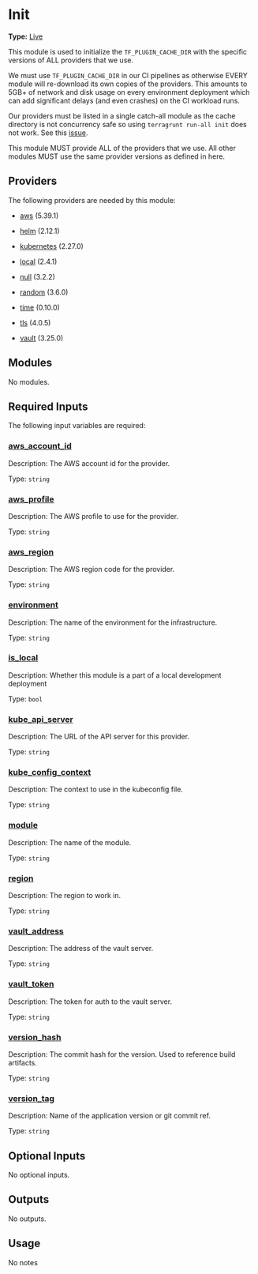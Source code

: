 # Init

**Type:** [Live](./overview)

This module is used to initialize
the `TF_PLUGIN_CACHE_DIR` with the specific
versions of ALL providers that we use.

We must use `TF_PLUGIN_CACHE_DIR` in our CI pipelines
as otherwise EVERY module will re-download its own
copies of the providers. This amounts to 5GB+ of network
and disk usage on every environment deployment which
can add significant delays (and even crashes) on the
CI workload runs.

Our providers must be listed in a single
catch-all module as the
cache directory is not concurrency safe so
using `terragrunt run-all init` does not
work. See this [issue](https://github.com/gruntwork-io/terragrunt/issues/1212).

This module MUST provide ALL of the providers
that we use. All other modules MUST use
the same provider versions as defined in
here.

## Providers

The following providers are needed by this module:

-  [aws](https://registry.terraform.io/providers/hashicorp/aws/5.39.1/docs) (5.39.1)

-  [helm](https://registry.terraform.io/providers/hashicorp/helm/2.12.1/docs) (2.12.1)

-  [kubernetes](https://registry.terraform.io/providers/hashicorp/kubernetes/2.27.0/docs) (2.27.0)

-  [local](https://registry.terraform.io/providers/hashicorp/local/2.4.1/docs) (2.4.1)

-  [null](#requirement\_null) (3.2.2)

-  [random](https://registry.terraform.io/providers/hashicorp/random/3.6.0/docs) (3.6.0)

-  [time](https://registry.terraform.io/providers/hashicorp/time/0.10.0/docs) (0.10.0)

-  [tls](#requirement\_tls) (4.0.5)

-  [vault](https://registry.terraform.io/providers/hashicorp/vault/3.25.0/docs) (3.25.0)

## Modules

No modules.

## Required Inputs

The following input variables are required:

### <a name="input_aws_account_id"></a> [aws\_account\_id](#input\_aws\_account\_id)

Description: The AWS account id for the provider.

Type: `string`

### <a name="input_aws_profile"></a> [aws\_profile](#input\_aws\_profile)

Description: The AWS profile to use for the provider.

Type: `string`

### <a name="input_aws_region"></a> [aws\_region](#input\_aws\_region)

Description: The AWS region code for the provider.

Type: `string`

### <a name="input_environment"></a> [environment](#input\_environment)

Description: The name of the environment for the infrastructure.

Type: `string`

### <a name="input_is_local"></a> [is\_local](#input\_is\_local)

Description: Whether this module is a part of a local development deployment

Type: `bool`

### <a name="input_kube_api_server"></a> [kube\_api\_server](#input\_kube\_api\_server)

Description: The URL of the API server for this provider.

Type: `string`

### <a name="input_kube_config_context"></a> [kube\_config\_context](#input\_kube\_config\_context)

Description: The context to use in the kubeconfig file.

Type: `string`

### <a name="input_module"></a> [module](#input\_module)

Description: The name of the module.

Type: `string`

### <a name="input_region"></a> [region](#input\_region)

Description: The region to work in.

Type: `string`

### <a name="input_vault_address"></a> [vault\_address](#input\_vault\_address)

Description: The address of the vault server.

Type: `string`

### <a name="input_vault_token"></a> [vault\_token](#input\_vault\_token)

Description: The token for auth to the vault server.

Type: `string`

### <a name="input_version_hash"></a> [version\_hash](#input\_version\_hash)

Description: The commit hash for the version. Used to reference build artifacts.

Type: `string`

### <a name="input_version_tag"></a> [version\_tag](#input\_version\_tag)

Description: Name of the application version or git commit ref.

Type: `string`

## Optional Inputs

No optional inputs.

## Outputs

No outputs.

## Usage

No notes
